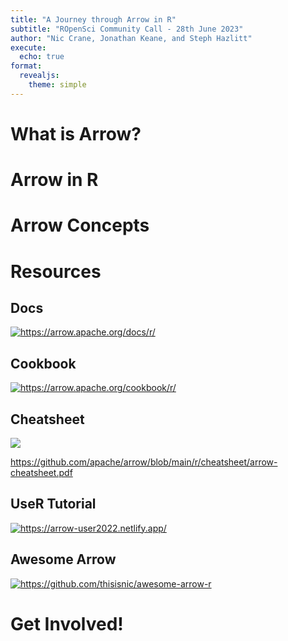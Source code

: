 ```yaml
---
title: "A Journey through Arrow in R"
subtitle: "ROpenSci Community Call - 28th June 2023"
author: "Nic Crane, Jonathan Keane, and Steph Hazlitt"
execute:
  echo: true
format: 
  revealjs:
    theme: simple
---
```


# What is Arrow?

```{=html}
<!-- 

Lay out the problem of having data larger than memory

Lift a few bits from Neal's presentation at around 3:40: https://www.youtube.com/watch?v=zND-Wj2XPvc

Common format + Columnar format + R bindings
  1:50 onwards in Danielle's https://www.youtube.com/watch?v=O42LUmJZPx0&t=180s

How does this work in R?
  dplyr/dbplyr/etc
  5:00 onwards in Danielle's https://www.youtube.com/watch?v=O42LUmJZPx0&t=180s

1. What is Arrow and why you might want to use it - the project, the background
    Why?
        Larger than memory
        Multiple files
        Control over data types
        No need for cluster or DB ("deconstructed database")

    Multi-language toolbox (high level)
    Serisalisation (high level)
    Columnar format (high level)
-->
```
# Arrow in R

```{=html}
<!-- 
2. What you can do with Arrow in R (practical)
    Use dplyr syntax to manipulate datasets
        dplyr verbs
        dplyr functions
        joins
    
    [Jon section on dplyr demo]
    
-->
```
# Arrow Concepts

```{=html}
<!-- 
3. The Arrow package
    Tables vs. Datasets
        Tables - in-memory
        Datasets - points to files, without pulling in yet
        Formats - Parquet, Arrow, and CSV (not here, but here's why)
        Serialisation - interoperability; talk about DuckDB too
    
    [Jon section on DuckDB]


-->
```
# Resources

## Docs

[![https://arrow.apache.org/docs/r/](images/docs.png)](https://arrow.apache.org/docs/r/)

## Cookbook

[![https://arrow.apache.org/cookbook/r/](images/cookbook.png)](https://arrow.apache.org/cookbook/r/)

## Cheatsheet

[![](https://arrow.apache.org/img/20220427-arrow-r-cheatsheet-thumbnail.png)](https://github.com/apache/arrow/blob/master/r/cheatsheet/arrow-cheatsheet.pdf)

<https://github.com/apache/arrow/blob/main/r/cheatsheet/arrow-cheatsheet.pdf>

```{=html}
<!-- 
The Arrow for R cheatsheet is intended to be an easy-to-scan introduction to the Arrow R package and Arrow data structures, with getting started sections on some of the package’s main functionality. The cheatsheet includes introductory snippets on using Arrow to read and work with larger-than-memory multi-file data sets, sending and receiving data with Flight, reading data from cloud storage without downloading the data first, and more. The Arrow for R cheatsheet also directs users to the full Arrow for R package documentation and articles and the Arrow Cookbook, both full of code examples and recipes to support users build their Arrow-based data workflows. Finally, the cheatsheet debuts one of the first uses of the hot-off-the-presses Arrow hex sticker, recently made available as part of the Apache Arrow visual identity guidance.
-->
```
## UseR Tutorial

[![https://arrow-user2022.netlify.app/](images/usertutorial.png)](https://arrow-user2022.netlify.app/)

<!-- Also mention mini taxi dataset -->

## Awesome Arrow

[![https://github.com/thisisnic/awesome-arrow-r](images/awesomearrow.png)](https://github.com/thisisnic/awesome-arrow-r)

# Get Involved!

